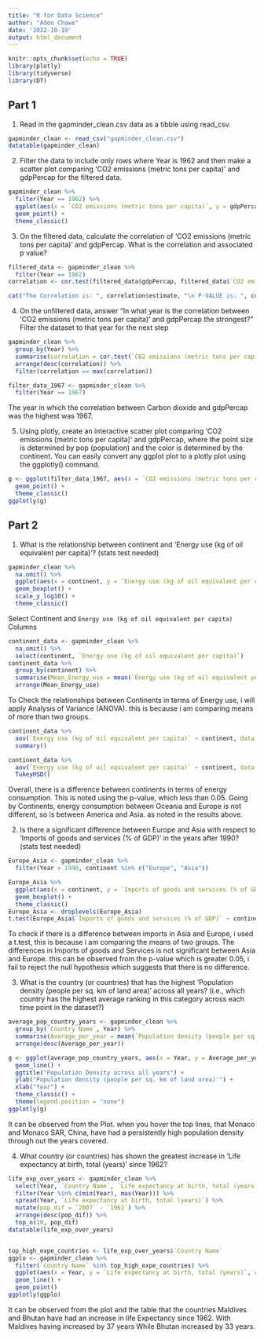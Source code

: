 ```yaml
---
title: "R for Data Science"
author: "Adon Chawe"
date: '2022-10-19'
output: html_document
---
```


```r
knitr::opts_chunk$set(echo = TRUE)
library(plotly)
library(tidyverse)
library(DT)
```

## Part 1
1. Read in the gapminder_clean.csv data as a tibble using read_csv.

```r
gapminder_clean <- read_csv("gapminder_clean.csv")
datatable(gapminder_clean)
```

2. Filter the data to include only rows where Year is 1962 and then make a scatter plot comparing 'CO2 emissions (metric tons per capita)' and gdpPercap for the filtered data.
```r
gapminder_clean %>%
  filter(Year == 1962) %>%
  ggplot(aes(x = `CO2 emissions (metric tons per capita)`, y = gdpPercap)) +
  geom_point() +
  theme_classic()
```

3. On the filtered data, calculate the correlation of 'CO2 emissions (metric tons per capita)' and gdpPercap. What is the correlation and associated p value?
```r
filtered_data <- gapminder_clean %>%
  filter(Year == 1962)
correlation <- cor.test(filtered_data$gdpPercap, filtered_data$`CO2 emissions (metric tons per capita)`)

cat("The Correlation is: ", correlation$estimate, "\n P-VALUE is: ", correlation$p.value)
```
4. On the unfiltered data, answer “In what year is the correlation between 'CO2 emissions (metric tons per capita)' and gdpPercap the strongest?” Filter the dataset to that year for the next step

```r
gapminder_clean %>%
  group_by(Year) %>%
  summarise(correlation = cor.test(`CO2 emissions (metric tons per capita)`, gdpPercap)$estimate) %>%
  arrange(desc(correlation)) %>%
  filter(correlation == max(correlation))

filter_data_1967 <- gapminder_clean %>%
  filter(Year == 1967)
```
The year in which the correlation between Carbon dioxide and gdpPercap was the highest was 1967.

5. Using plotly, create an interactive scatter plot comparing 'CO2 emissions (metric tons per capita)' and gdpPercap, where the point size is determined by pop (population) and the color is determined by the continent. You can easily convert any ggplot plot to a plotly plot using the ggplotly() command.
```r
g <- ggplot(filter_data_1967, aes(x = `CO2 emissions (metric tons per capita)`, y = gdpPercap, color = continent, size = pop)) +
  geom_point() +
  theme_classic()
ggplotly(g)
```

## Part 2

1. What is the relationship between continent and 'Energy use (kg of oil equivalent per capita)'? (stats test needed)
```r
gapminder_clean %>%
  na.omit() %>%
  ggplot(aes(x = continent, y = `Energy use (kg of oil equivalent per capita)`)) +
  geom_boxplot() +
  scale_y_log10() +
  theme_classic()
```

Select Continent and `Energy use (kg of oil equivalent per capita)` Columns 

```r
continent_data <- gapminder_clean %>%
  na.omit() %>%
  select(continent, `Energy use (kg of oil equivalent per capita)`)
continent_data %>%
  group_by(continent) %>%
  summarise(Mean_Energy_use = mean(`Energy use (kg of oil equivalent per capita)`, na.rm = TRUE)) %>%
  arrange(Mean_Energy_use)
```

To Check the relationships between Continents in terms of Energy use, i will apply Analysis of Variance (ANOVA). this is because i am comparing means of more than two groups.

```r
continent_data %>%
  aov(`Energy use (kg of oil equivalent per capita)` ~ continent, data = .) %>%
  summary()

continent_data %>%
  aov(`Energy use (kg of oil equivalent per capita)` ~ continent, data = .) %>%
  TukeyHSD()
```
Overall, there is a difference between continents in terms of energy consumption. This is noted using the p-value, which less than 0.05.
Going by Continents, energy consumption between Oceania and Europe is not different, so is between America and Asia. as noted in the results above. 

2. Is there a significant difference between Europe and Asia with respect to 'Imports of goods and services (% of GDP)' in the years after 1990? (stats test needed)

```r
Europe_Asia <- gapminder_clean %>%
  filter(Year > 1990, continent %in% c("Europe", "Asia"))

Europe_Asia %>%
  ggplot(aes(x = continent, y = `Imports of goods and services (% of GDP)`)) +
  geom_boxplot() +
  theme_classic()
Europe_Asia <- droplevels(Europe_Asia)
t.test(Europe_Asia$`Imports of goods and services (% of GDP)` ~ continent, data = Europe_Asia)
```
To check if there is a difference between imports in Asia and Europe, i used a t.test, this is because i am comparing the means of two groups. 
The differences in Imports of goods and Services is not significant between Asia and Europe. this can be observed from the p-value which is greater 0.05, i fail to reject the null hypothesis which suggests that there is no difference.

3. What is the country (or countries) that has the highest 'Population density (people per sq. km of land area)' across all years? (i.e., which country has the highest average ranking in this category across each time point in the dataset?)
```r
average_pop_country_years <- gapminder_clean %>%
  group_by(`Country Name`, Year) %>%
  summarise(Average_per_year = mean(`Population density (people per sq. km of land area)`)) %>%
  arrange(desc(Average_per_year))

g <- ggplot(average_pop_country_years, aes(x = Year, y = Average_per_year, color = `Country Name`)) +
  geom_line() +
  ggtitle("Population Density across all years") +
  ylab("Population density (people per sq. km of land area)'") +
  xlab("Year") +
  theme_classic() +
  theme(legend.position = "none")
ggplotly(g)
```
It can be observed from the Plot. when you hover the top lines,  that Monaco and Monaco SAR, China, have had a persistently high population density through out the years covered.

4. What country (or countries) has shown the greatest increase in 'Life expectancy at birth, total (years)' since 1962?
```r
life_exp_over_years <- gapminder_clean %>%
  select(Year, `Country Name`, `Life expectancy at birth, total (years)`) %>%
  filter(Year %in% c(min(Year), max(Year))) %>%
  spread(Year, `Life expectancy at birth, total (years)`) %>%
  mutate(pop_dif = `2007` - `1962`) %>%
  arrange(desc(pop_dif)) %>%
  top_n(10, pop_dif)
datatable(life_exp_over_years)


top_high_expe_countries <- life_exp_over_years$`Country Name`
ggplo <- gapminder_clean %>%
  filter(`Country Name` %in% top_high_expe_countries) %>%
  ggplot(aes(x = Year, y = `Life expectancy at birth, total (years)`, color = `Country Name`)) +
  geom_line() +
  geom_point()
ggplotly(ggplo)
```
It can be observed from the plot and the table that the countries Maldives and Bhutan have had an increase in life Expectancy since 1962. With Maldives having increased by 37 years While Bhutan increased by 33 years.
